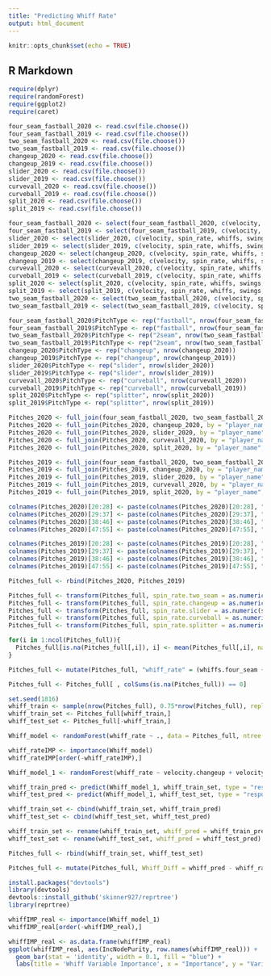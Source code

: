 ```yaml
---
title: "Predicting Whiff Rate"
output: html_document
---
```


```r
knitr::opts_chunk$set(echo = TRUE)
```

## R Markdown

```r
require(dplyr)
require(randomForest)
require(ggplot2)
require(caret)
```


```r
four_seam_fastball_2020 <- read.csv(file.choose())
four_seam_fastball_2019 <- read.csv(file.choose())
two_seam_fastball_2020 <- read.csv(file.choose())
two_seam_fastball_2019 <- read.csv(file.choose())
changeup_2020 <- read.csv(file.choose())
changeup_2019 <- read.csv(file.choose())
slider_2020 <- read.csv(file.choose())
slider_2019 <- read.csv(file.choose())
curvevall_2020 <- read.csv(file.choose())
curveball_2019 <- read.csv(file.choose())
split_2020 <- read.csv(file.choose())
split_2019 <- read.csv(file.choose())
```

```r
four_seam_fastball_2020 <- select(four_seam_fastball_2020, c(velocity, spin_rate, whiffs, swings, takes, total_pitches, player_name, pitches, xwoba, effective_speed))
four_seam_fastball_2019 <- select(four_seam_fastball_2019, c(velocity, spin_rate, whiffs, swings, takes, total_pitches, player_name, pitches, xwoba, effective_speed))
slider_2020 <- select(slider_2020, c(velocity, spin_rate, whiffs, swings, takes, total_pitches, player_name, pitches, xwoba, effective_speed))
slider_2019 <- select(slider_2019, c(velocity, spin_rate, whiffs, swings, takes, total_pitches, player_name, pitches, xwoba, effective_speed))
changeup_2020 <- select(changeup_2020, c(velocity, spin_rate, whiffs, swings, takes, total_pitches, player_name, pitches, xwoba, effective_speed))
changeup_2019 <- select(changeup_2019, c(velocity, spin_rate, whiffs, swings, takes, total_pitches, player_name, pitches, xwoba, effective_speed))
curvevall_2020 <- select(curvevall_2020, c(velocity, spin_rate, whiffs, swings, takes, total_pitches, player_name, pitches, xwoba, effective_speed))
curveball_2019 <- select(curveball_2019, c(velocity, spin_rate, whiffs, swings, takes, total_pitches, player_name, pitches, xwoba, effective_speed))
split_2020 <- select(split_2020, c(velocity, spin_rate, whiffs, swings, takes, total_pitches, player_name, pitches, xwoba, effective_speed))
split_2019 <- select(split_2019, c(velocity, spin_rate, whiffs, swings, takes, total_pitches, player_name, pitches, xwoba, effective_speed))
two_seam_fastball_2020 <- select(two_seam_fastball_2020, c(velocity, spin_rate, whiffs, swings, takes, total_pitches, player_name, pitches, xwoba, effective_speed))
two_seam_fastball_2019 <- select(two_seam_fastball_2019, c(velocity, spin_rate, whiffs, swings, takes, total_pitches, player_name, pitches, xwoba, effective_speed))
```

```r
four_seam_fastball_2020$PitchType <- rep("fastball", nrow(four_seam_fastball_2020))
four_seam_fastball_2019$PitchType <- rep("fastball", nrow(four_seam_fastball_2019))
two_seam_fastball_2020$PitchType <- rep("2seam", nrow(two_seam_fastball_2020))
two_seam_fastball_2019$PitchType <- rep("2seam", nrow(two_seam_fastball_2019))
changeup_2020$PitchType <- rep("changeup", nrow(changeup_2020))
changeup_2019$PitchType <- rep("changeup", nrow(changeup_2019))
slider_2020$PitchType <- rep("slider", nrow(slider_2020))
slider_2019$PitchType <- rep("slider", nrow(slider_2019))
curvevall_2020$PitchType <- rep("curveball", nrow(curvevall_2020))
curveball_2019$PitchType <- rep("curveball", nrow(curveball_2019))
split_2020$PitchType <- rep("splitter", nrow(split_2020))
split_2019$PitchType <- rep("splitter", nrow(split_2019))
```

```r
Pitches_2020 <- full_join(four_seam_fastball_2020, two_seam_fastball_2020, by = "player_name", copy = TRUE, suffix = c(".four_seam", ".two_seam"))
Pitches_2020 <- full_join(Pitches_2020, changeup_2020, by = "player_name", copy = TRUE, suffix = c(".changeup", ".changeup"))
Pitches_2020 <- full_join(Pitches_2020, slider_2020, by = "player_name", copy = TRUE, suffix = c(".slider", ".slider"))
Pitches_2020 <- full_join(Pitches_2020, curvevall_2020, by = "player_name", copy = TRUE, suffix = c(".curveball", ".curveball"))
Pitches_2020 <- full_join(Pitches_2020, split_2020, by = "player_name", copy = TRUE, suffix = c(".splitter", ".splitter"))

Pitches_2019 <- full_join(four_seam_fastball_2020, two_seam_fastball_2020, by = "player_name", copy = TRUE, suffix = c(".four_seam", ".two_seam"))
Pitches_2019 <- full_join(Pitches_2019, changeup_2020, by = "player_name", copy = TRUE, suffix = c(".four_seam", ".changeup"))
Pitches_2019 <- full_join(Pitches_2019, slider_2020, by = "player_name", copy = TRUE, suffix = c(".slider", ".slider"))
Pitches_2019 <- full_join(Pitches_2019, curvevall_2020, by = "player_name", copy = TRUE, suffix = c(".curveball", ".curveball"))
Pitches_2019 <- full_join(Pitches_2019, split_2020, by = "player_name", copy = TRUE, suffix = c(".splitter", ".splitter"))
```

```r
colnames(Pitches_2020)[20:28] <- paste(colnames(Pitches_2020)[20:28], "changeup", sep = ".")
colnames(Pitches_2020)[29:37] <- paste(colnames(Pitches_2020)[29:37], "slider", sep = ".")
colnames(Pitches_2020)[38:46] <- paste(colnames(Pitches_2020)[38:46], "curveball", sep = ".")
colnames(Pitches_2020)[47:55] <- paste(colnames(Pitches_2020)[47:55], "splitter", sep = ".")

colnames(Pitches_2019)[20:28] <- paste(colnames(Pitches_2019)[20:28], "changeup", sep = ".")
colnames(Pitches_2019)[29:37] <- paste(colnames(Pitches_2019)[29:37], "slider", sep = ".")
colnames(Pitches_2019)[38:46] <- paste(colnames(Pitches_2019)[38:46], "curveball", sep = ".")
colnames(Pitches_2019)[47:55] <- paste(colnames(Pitches_2019)[47:55], "splitter", sep = ".")
```

```r
Pitches_full <- rbind(Pitches_2020, Pitches_2019)
```

```r
Pitches_full <- transform(Pitches_full, spin_rate.two_seam = as.numeric(spin_rate.two_seam))
Pitches_full <- transform(Pitches_full, spin_rate.changeup = as.numeric(spin_rate.changeup))
Pitches_full <- transform(Pitches_full, spin_rate.slider = as.numeric(spin_rate.slider))
Pitches_full <- transform(Pitches_full, spin_rate.curveball = as.numeric(spin_rate.curveball))
Pitches_full <- transform(Pitches_full, spin_rate.splitter = as.numeric(spin_rate.splitter))
```

```r
for(i in 1:ncol(Pitches_full)){
  Pitches_full[is.na(Pitches_full[,i]), i] <- mean(Pitches_full[,i], na.rm = TRUE)
}
```

```r
Pitches_full <- mutate(Pitches_full, "whiff_rate" = (whiffs.four_seam + whiffs.two_seam + whiffs.changeup + whiffs.slider + whiffs.curveball + whiffs.splitter) / ( swings.four_seam + swings.two_seam + swings.changeup + swings.slider + swings.curveball + swings.splitter))
```

```r
Pitches_full <- Pitches_full[ , colSums(is.na(Pitches_full)) == 0]
```

```r
set.seed(1816)
whiff_train <- sample(nrow(Pitches_full), 0.75*nrow(Pitches_full), replace = FALSE)
whiff_train_set <- Pitches_full[whiff_train,]
whiff_test_set <- Pitches_full[-whiff_train,]
```

```r
Whiff_model <- randomForest(whiff_rate ~ ., data = Pitches_full, ntree = 50)
```

```r
whiff_rateIMP <- importance(Whiff_model)
whiff_rateIMP[order(-whiff_rateIMP),]
```

```r
Whiff_model_1 <- randomForest(whiff_rate ~ velocity.changeup + velocity.four_seam + velocity.curveball + velocity.slider + velocity.splitter + velocity.two_seam + spin_rate.changeup + spin_rate.curveball + spin_rate.four_seam + spin_rate.slider + spin_rate.splitter + spin_rate.two_seam, data = whiff_train_set, ntrees = 50)
```

```r
whiff_train_pred <- predict(Whiff_model_1, whiff_train_set, type = "response")
whiff_test_pred <- predict(Whiff_model_1, whiff_test_set, type = "response")
```

```r
whiff_train_set <- cbind(whiff_train_set, whiff_train_pred)
whiff_test_set <- cbind(whiff_test_set, whiff_test_pred)
```

```r
whiff_train_set <- rename(whiff_train_set, whiff_pred = whiff_train_pred)
whiff_test_set <- rename(whiff_test_set, whiff_pred = whiff_test_pred)
```

```r
Pitches_full <- rbind(whiff_train_set, whiff_test_set)
```

```r
Pitches_full <- mutate(Pitches_full, Whiff_Diff = whiff_pred - whiff_rate)
```

```r
install.packages("devtools")
library(devtools)
devtools::install_github('skinner927/reprtree')
library(reprtree)
```

```r
whiffIMP_real <- importance(Whiff_model_1)
whiffIMP_real[order(-whiffIMP_real),]
```

```r
whiffIMP_real <- as.data.frame(whiffIMP_real)
ggplot(whiffIMP_real, aes(IncNodePurity, row.names(whiffIMP_real))) +
  geom_bar(stat = 'identity', width = 0.1, fill = "blue") + 
  labs(title = 'Whiff Variable Importance', x = "Importance", y = "Variable")
```

